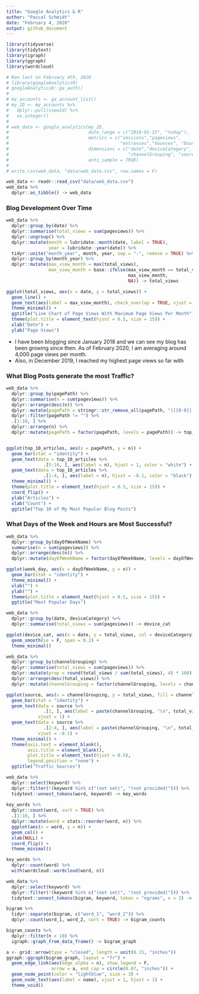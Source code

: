```yaml
---
title: "Google Analytics & R"
author: "Pascal Schmidt"
date: "February 4, 2020"
output: github_document
---
```


```r
library(tidyverse)
library(tidytext)
library(igraph)
library(ggraph)
library(wordcloud)
```

```r
# Ran last on February 4th, 2020
# library(googleAnalyticsR)
# googleAnalyticsR::ga_auth()
# 
# my_accounts <- ga_account_list()
# my_ID <- my_accounts %>%
#   dplyr::pull(viewId) %>%
#   as.integer()
# 
# web_data <- google_analytics(my_ID, 
#                              date_range = c("2018-01-15", "today"),
#                              metrics = c("sessions","pageviews", 
#                                          "entrances","bounces", "bounceRate", "sessionDuration"),
#                              dimensions = c("date","deviceCategory", "hour", "dayOfWeekName",
#                                             "channelGrouping", "source", "keyword", "pagePath"),
#                              anti_sample = TRUE)
# 
# write.csv(web_data, "data/web_data.csv", row.names = F)

web_data <- readr::read_csv("data/web_data.csv")
web_data %>% 
  dplyr::as_tibble() -> web_data
```

### Blog Development Over Time

```r
web_data %>%
  dplyr::group_by(date) %>%
  dplyr::summarise(total_views = sum(pageviews)) %>%
  dplyr::ungroup() %>%
  dplyr::mutate(month = lubridate::month(date, label = TRUE),
                year = lubridate::year(date)) %>%
  tidyr::unite("month_year", month, year, sep = "-", remove = TRUE) %>%
  dplyr::group_by(month_year) %>%
  dplyr::mutate(max_view_month = max(total_views),
                max_view_month = base::ifelse(max_view_month == total_views, 
                                              max_view_month, 
                                              NA)) -> total_views

ggplot(total_views, aes(x = date, y = total_views)) +
  geom_line() +
  geom_text(aes(label = max_view_month), check_overlap = TRUE, vjust = -0.5) +
  theme_minimal() +
  ggtitle("Line Chart of Page Views With Maximum Page Views Per Month") +
  theme(plot.title = element_text(hjust = 0.5, size = 15)) +
  xlab("Date") +
  ylab("Page Views")
```

- I have been blogging since January 2018 and we can see my blog has been growing since then. As of February 2020, I am averaging around 4,000 page views per month. 
- Also, in December 2019, I reached my highest page views so far with 

### What Blog Posts generate the most Traffic?

```r
web_data %>%
  dplyr::group_by(pagePath) %>%
  dplyr::summarise(n = sum(pageviews)) %>%
  dplyr::arrange(desc(n)) %>%
  dplyr::mutate(pagePath = stringr::str_remove_all(pagePath, "([[0-9]]|\\/)")) %>%
  dplyr::filter(pagePath != "") %>%
  .[1:10, ] %>%
  dplyr::arrange(n) %>%
  dplyr::mutate(pagePath = factor(pagePath, levels = pagePath)) -> top_10_articles


ggplot(top_10_articles, aes(x = pagePath, y = n)) +
  geom_bar(stat = "identity") +
  geom_text(data = top_10_articles %>%
              .[5:10, ], aes(label = n), hjust = 1, color = "white") +
  geom_text(data = top_10_articles %>%
              .[1:4, ], aes(label = n), hjust = -0.1, color = "black") +
  theme_minimal() +
  theme(plot.title = element_text(hjust = 0.5, size = 15)) +
  coord_flip() +
  ylab("Articles") +
  xlab("Count") +
  ggtitle("Top 10 of My Most Popular Blog Posts")
```

### What Days of the Week and Hours are Most Successful?

```r
web_data %>%
  dplyr::group_by(dayOfWeekName) %>%
  summarise(n = sum(pageviews)) %>%
  dplyr::arrange(desc(n)) %>%
  dplyr::mutate(dayOfWeekName = factor(dayOfWeekName, levels = dayOfWeekName)) -> week_day

ggplot(week_day, aes(x = dayOfWeekName, y = n)) +
  geom_bar(stat = "identity") +
  theme_minimal() +
  xlab("") +
  ylab("") +
  theme(plot.title = element_text(hjust = 0.5, size = 15)) +
  ggtitle("Most Popular Days")
```


```r
web_data %>%
  dplyr::group_by(date, deviceCategory) %>%
  dplyr::summarise(total_views = sum(pageviews)) -> device_cat

ggplot(device_cat, aes(x = date, y = total_views, col = deviceCategory)) +
  geom_smooth(se = F, span = 0.2) +
  theme_minimal()
```

```r
web_data %>%
  dplyr::group_by(channelGrouping) %>%
  dplyr::summarise(total_views = sum(pageviews)) %>%
  dplyr::mutate(prop = round(total_views / sum(total_views), 4) * 100) %>%
  dplyr::arrange(desc(total_views)) %>%
  dplyr::mutate(channelGrouping = factor(channelGrouping, levels = channelGrouping)) -> source

ggplot(source, aes(x = channelGrouping, y = total_views, fill = channelGrouping)) +
  geom_bar(stat = "identity") +
  geom_text(data = source %>%
              .[1, ], aes(label = paste(channelGrouping, "\n", total_views, "\n", prop, "%")),
            vjust = 1) +
  geom_text(data = source %>%
              .[2:4, ], aes(label = paste(channelGrouping, "\n", total_views, "\n", prop, "%")),
            vjust = -0.1) +
  theme_minimal() +
  theme(axis.text = element_blank(),
        axis.title = element_blank(),
        plot.title = element_text(hjust = 0.5),
        legend.position = "none") +
  ggtitle("Traffic Sources")
```

```r
web_data %>%
  dplyr::select(keyword) %>%
  dplyr::filter(!(keyword %in% c("(not set)", "(not provided)"))) %>%
  tidytext::unnest_tokens(word, keyword) -> key_words
  
key_words %>%
  dplyr::count(word, sort = TRUE) %>%
  .[1:10, ] %>%
  dplyr::mutate(word = stats::reorder(word, n)) %>%
  ggplot(aes(x = word, y = n)) +
  geom_col() +
  xlab(NULL) +
  coord_flip() +
  theme_minimal()
```

```r
key_words %>%
  dplyr::count(word) %>%
  with(wordcloud::wordcloud(word, n))
```

```r
web_data %>%
  dplyr::select(keyword) %>%
  dplyr::filter(!(keyword %in% c("(not set)", "(not provided)"))) %>%
  tidytext::unnest_tokens(bigram, keyword, token = "ngrams", n = 2) -> bigram

bigram %>%
  tidyr::separate(bigram, c("word_1", "word_2")) %>%
  dplyr::count(word_1, word_2, sort = TRUE) -> bigram_counts

bigram_counts %>%
  dplyr::filter(n > 10) %>%
  igraph::graph_from_data_frame() -> bigram_graph

a <- grid::arrow(type = "closed", length = unit(0.15, "inches"))
ggraph::ggraph(bigram_graph, layout = "fr") +
  geom_edge_link(aes(edge_alpha = n), show.legend = F,
                 arrow = a, end_cap = circle(0.07, "inches")) +
  geom_node_point(color = "lightblue", size = 3) +
  geom_node_text(aes(label = name), vjust = 1, hjust = 1) +
  theme_void()
```

